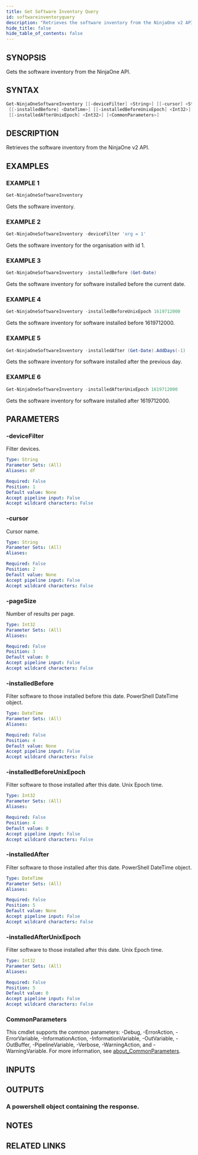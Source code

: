```yaml
---
title: Get Software Inventory Query
id: softwareinventoryquery
description: "Retrieves the software inventory from the NinjaOne v2 API."
hide_title: false
hide_table_of_contents: false
---
```


## SYNOPSIS

Gets the software inventory from the NinjaOne API.

## SYNTAX

```powershell
Get-NinjaOneSoftwareInventory [[-deviceFilter] <String>] [[-cursor] <String>] [[-pageSize] <Int32>]
 [[-installedBefore] <DateTime>] [[-installedBeforeUnixEpoch] <Int32>] [[-installedAfter] <DateTime>]
 [[-installedAfterUnixEpoch] <Int32>] [<CommonParameters>]
```

## DESCRIPTION

Retrieves the software inventory from the NinjaOne v2 API.

## EXAMPLES

### EXAMPLE 1

```powershell
Get-NinjaOneSoftwareInventory
```

Gets the software inventory.

### EXAMPLE 2

```powershell
Get-NinjaOneSoftwareInventory -deviceFilter 'org = 1'
```

Gets the software inventory for the organisation with id 1.

### EXAMPLE 3

```powershell
Get-NinjaOneSoftwareInventory -installedBefore (Get-Date)
```

Gets the software inventory for software installed before the current date.

### EXAMPLE 4

```powershell
Get-NinjaOneSoftwareInventory -installedBeforeUnixEpoch 1619712000
```

Gets the software inventory for software installed before 1619712000.

### EXAMPLE 5

```powershell
Get-NinjaOneSoftwareInventory -installedAfter (Get-Date).AddDays(-1)
```

Gets the software inventory for software installed after the previous day.

### EXAMPLE 6

```powershell
Get-NinjaOneSoftwareInventory -installedAfterUnixEpoch 1619712000
```

Gets the software inventory for software installed after 1619712000.

## PARAMETERS

### -deviceFilter

Filter devices.

```yaml
Type: String
Parameter Sets: (All)
Aliases: df

Required: False
Position: 1
Default value: None
Accept pipeline input: False
Accept wildcard characters: False
```

### -cursor

Cursor name.

```yaml
Type: String
Parameter Sets: (All)
Aliases:

Required: False
Position: 2
Default value: None
Accept pipeline input: False
Accept wildcard characters: False
```

### -pageSize

Number of results per page.

```yaml
Type: Int32
Parameter Sets: (All)
Aliases:

Required: False
Position: 3
Default value: 0
Accept pipeline input: False
Accept wildcard characters: False
```

### -installedBefore

Filter software to those installed before this date.
PowerShell DateTime object.

```yaml
Type: DateTime
Parameter Sets: (All)
Aliases:

Required: False
Position: 4
Default value: None
Accept pipeline input: False
Accept wildcard characters: False
```

### -installedBeforeUnixEpoch

Filter software to those installed after this date.
Unix Epoch time.

```yaml
Type: Int32
Parameter Sets: (All)
Aliases:

Required: False
Position: 4
Default value: 0
Accept pipeline input: False
Accept wildcard characters: False
```

### -installedAfter

Filter software to those installed after this date.
PowerShell DateTime object.

```yaml
Type: DateTime
Parameter Sets: (All)
Aliases:

Required: False
Position: 5
Default value: None
Accept pipeline input: False
Accept wildcard characters: False
```

### -installedAfterUnixEpoch

Filter software to those installed after this date.
Unix Epoch time.

```yaml
Type: Int32
Parameter Sets: (All)
Aliases:

Required: False
Position: 5
Default value: 0
Accept pipeline input: False
Accept wildcard characters: False
```

### CommonParameters

This cmdlet supports the common parameters: -Debug, -ErrorAction, -ErrorVariable, -InformationAction, -InformationVariable, -OutVariable, -OutBuffer, -PipelineVariable, -Verbose, -WarningAction, and -WarningVariable. For more information, see [about_CommonParameters](http://go.microsoft.com/fwlink/?LinkID=113216).

## INPUTS

## OUTPUTS

### A powershell object containing the response.

## NOTES

## RELATED LINKS
